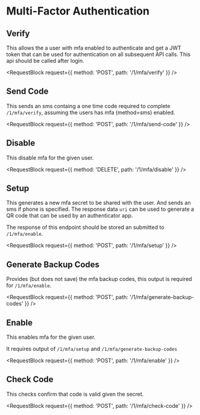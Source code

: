 

# Multi-Factor Authentication

## Verify

This allows the a user with mfa enabled to authenticate and get a JWT token that
can be used for authentication on all subsequent API calls. This api should be
called after login.

<RequestBlock request={{ method: 'POST', path: '/1/mfa/verify' }} />

## Send Code

This sends an sms containg a one time code required to complete `/1/mfa/verify`,
assuming the users has mfa (method=sms) enabled.

<RequestBlock request={{ method: 'POST', path: '/1/mfa/send-code' }} />

## Disable

This disable mfa for the given user.

<RequestBlock request={{ method: 'DELETE', path: '/1/mfa/disable' }} />

## Setup

This generates a new mfa secret to be shared with the user. And sends an sms if
phone is specified. The response data `uri` can be used to generate a QR code
that can be used by an authenticator app.

The response of this endpoint should be stored an submitted to `/1/mfa/enable`.

<RequestBlock request={{ method: 'POST', path: '/1/mfa/setup' }} />

## Generate Backup Codes

Provides (but does not save) the mfa backup codes, this output is required for
`/1/mfa/enable`.

<RequestBlock
  request={{ method: 'POST', path: '/1/mfa/generate-backup-codes' }}
/>

## Enable

This enables mfa for the given user.

It requires output of `/1/mfa/setup` and `/1/mfa/generate-backup-codes`

<RequestBlock request={{ method: 'POST', path: '/1/mfa/enable' }} />

## Check Code

This checks confirm that code is valid given the secret.

<RequestBlock request={{ method: 'POST', path: '/1/mfa/check-code' }} />
